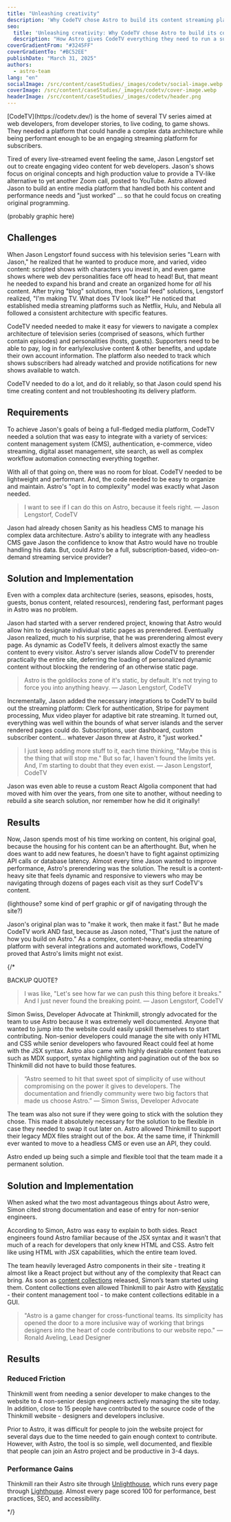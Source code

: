 ```yaml
---
title: "Unleashing creativity"
description: 'Why CodeTV chose Astro to build its content streaming platform'
seo:
  title: 'Unleashing creativity: Why CodeTV chose Astro to build its content streaming platform'
  description: "How Astro gives CodeTV everything they need to run a subscription-based TV service."
coverGradientFrom: "#3245FF"
coverGradientTo: "#BC52EE"
publishDate: "March 31, 2025"
authors:
  - astro-team
lang: "en"
socialImage: /src/content/caseStudies/_images/codetv/social-image.webp
coverImage: /src/content/caseStudies/_images/codetv/cover-image.webp
headerImage: /src/content/caseStudies/_images/codetv/header.png
---
```



<div class="space-y-8 text-white">
	<div class="text-2xl leading-normal tracking-normal text-astro-gray-100">
		[CodeTV](https://codetv.dev/) is the home of several TV series aimed at web developers, from developer stories, to live coding, to game shows. They needed a platform that could handle a complex data architecture while being performant enough to be an engaging streaming platform for subscribers.
	</div>
</div>

Tired of every live-streamed event feeling the same, Jason Lengstorf set out to create engaging video content for web developers. Jason's shows focus on original concepts and high production value to provide a TV-like alternative to yet another Zoom call, posted to YouTube. Astro allowed Jason to build an entire media platform that handled both his content and performance needs and "just worked" ... so that he could focus on creating original programming.

(probably graphic here)

## Challenges

When Jason Lengstorf found success with his television series "Learn with Jason," he realized that he wanted to produce more, and varied, video content: scripted shows with characters you invest in, and even game shows where web dev personalities face off head to head! But, that meant he needed to expand his brand and create an organized home for *all* his content. After trying "blog" solutions, then "social feed" solutions, Lengstorf realized, "I'm making TV. What does TV look like?" He noticed that established media streaming platforms such as Netflix, Hulu, and Nebula all followed a consistent architecture with specific features.

CodeTV needed needed to make it easy for viewers to navigate a complex architecture of television series (comprised of seasons, which further contain episodes) and personalities (hosts, guests). Supporters need to be able to pay, log in for early/exclusive content & other benefits, and update their own account information. The platform also needed to track which shows subscribers had already watched and provide notifications for new shows available to watch.

CodeTV needed to do a lot, and do it reliably, so that Jason could spend his time creating content and not troubleshooting its delivery platform.

## Requirements

To achieve Jason's goals of being a full-fledged media platform, CodeTV needed a solution that was easy to integrate with a variety of services: content management system (CMS), authentication, e-commerce, video streaming, digital asset management, site search, as well as complex workflow automation connecting everything together.

With all of that going on, there was no room for bloat. CodeTV needed to be lightweight and performant. And, the code needed to be easy to organize and maintain. Astro's "opt in to complexity" model was exactly what Jason needed.

<Blockquote>
	<Fragment slot="quote">
		I want to see if I can do this on Astro, because it feels right.
	</Fragment>
	<Fragment slot="caption">— Jason Lengstorf, CodeTV</Fragment>
</Blockquote>

Jason had already chosen Sanity as his headless CMS to manage his complex data architecture. Astro's ability to integrate with any headless CMS gave Jason the confidence to know that Astro would have no trouble handling his data. But, could Astro be a full, subscription-based, video-on-demand streaming service provider?

## Solution and Implementation

Even with a complex data architecture (series, seasons, episodes, hosts, guests, bonus content, related resources), rendering fast, performant pages in Astro was no problem. 

Jason had started with a server rendered project, knowing that Astro would allow him to designate individual static pages as prerendered. Eventually Jason realized, much to his surprise, that he was prerendering almost every page. As dynamic as CodeTV feels, it delivers almost exactly the same content to every visitor. Astro's server islands allow CodeTV to prerender practically the entire site, deferring the loading of personalized dynamic content without blocking the rendering of an otherwise static page.

<Blockquote>
	<Fragment slot="quote">
		Astro is the goldilocks zone of it's static, by default. It's not trying to force you into anything heavy.
	</Fragment>
	<Fragment slot="caption">— Jason Lengstorf, CodeTV</Fragment>
</Blockquote>

Incrementally, Jason added the necessary integrations to CodeTV to build out the streaming platform: Clerk for authentication, Stripe for payment processing, Mux video player for adaptive bit rate streaming. It turned out, everything was well within the bounds of what server islands and the server rendered pages could do. Subscriptions, user dashboard, custom subscriber content... whatever Jason threw at Astro, it "just worked."

<Blockquote>
	<Fragment slot="quote">
		I just keep adding more stuff to it, each time thinking, "Maybe this is the thing that will stop me." But so far, I haven't found the limits yet. And, I'm starting to doubt that they even exist.
	</Fragment>
	<Fragment slot="caption">— Jason Lengstorf, CodeTV</Fragment>
</Blockquote>

Jason was even able to reuse a custom React Algolia component that had moved with him over the years, from one site to another, without needing to rebuild a site search solution, nor remember how he did it originally!

## Results

Now, Jason spends most of his time working on content, his original goal, because the housing for his content can be an afterthought. But, when he does want to add new features, he doesn't have to fight against optimizing API calls or database latency. Almost every time Jason wanted to improve performance, Astro's prerendering was the solution. The result is a content-heavy site that feels dynamic and responsive to viewers who may be navigating through dozens of pages each visit as they surf CodeTV's content.

(lighthouse? some kind of perf graphic or gif of navigating through the site?)

Jason's original plan was to "make it work, then make it fast." But he made CodeTV work AND fast, because as Jason noted, "That's just the nature of how you build on Astro." As a complex, content-heavy, media streaming platform with several integrations and automated workflows, CodeTV proved that Astro's limits might not exist.

{/*  

BACKUP QUOTE?


<Blockquote>
	<Fragment slot="quote">
		I was like, "Let's see how far we can push this thing before it breaks." And I just never found the breaking point.
	</Fragment>
	<Fragment slot="caption">— Jason Lengstorf, CodeTV</Fragment>
</Blockquote>

<ImageFigure caption="Astro is extremely well documented and has a friendly community.">
	<BlogContentImage src={astroBenefits} />
</ImageFigure>

Simon Swiss, Developer Advocate at Thinkmill, strongly advocated for the team to use Astro because it was extremely well documented. Anyone that wanted to jump into the website could easily upskill themselves to start contributing. Non-senior developers could manage the site with only HTML and CSS while senior developers who favoured React could feel at home with the JSX syntax. Astro also came with highly desirable content features such as MDX support, syntax highlighting and pagination out of the box so Thinkmill did not have to build those features.

<Blockquote>
	<Fragment slot="quote">
		“Astro seemed to hit that sweet spot of simplicity of use without compromising on the power it
		gives to developers. The documentation and friendly community were two big factors that made us
		choose Astro.”
	</Fragment>
	<Fragment slot="caption">— Simon Swiss, Developer Advocate</Fragment>
</Blockquote>

The team was also not sure if they were going to stick with the solution they chose. This made it absolutely necessary for the solution to be flexible in case they needed to swap it out later on. Astro allowed Thinkmill to support their legacy MDX files straight out of the box. At the same time, if Thinkmill ever wanted to move to a headless CMS or even use an API, they could.

Astro ended up being such a simple and flexible tool that the team made it a permanent solution.

<ImageFigure caption="Thinkmill homepage.">
	<BlogContentImage src={thinkmillHomepage} />
</ImageFigure>

## Solution and Implementation

When asked what the two most advantageous things about Astro were, Simon cited strong documentation and ease of entry for non-senior engineers.

According to Simon, Astro was easy to explain to both sides. React engineers found Astro familiar because of the JSX syntax and it wasn’t that much of a reach for developers that only knew HTML and CSS. Astro felt like using HTML with JSX capabilities, which the entire team loved.

The team heavily leveraged Astro components in their site - treating it almost like a React project but without any of the complexity that React can bring. As soon as [content collections](https://docs.astro.build/en/guides/content-collections/) released, Simon’s team started using them. Content collections even allowed Thinkmill to pair Astro with [Keystatic](https://keystatic.com/) - their content management tool - to make content collections editable in a GUI.

<Blockquote>
	<Fragment slot="quote">
		"Astro is a game changer for cross-functional teams. Its simplicity has opened the door to a
		more inclusive way of working that brings designers into the heart of code contributions to our
		website repo."
	</Fragment>
	<Fragment slot="caption">— Ronald Aveling, Lead Designer</Fragment>
</Blockquote>

## Results

### Reduced Friction

Thinkmill went from needing a senior developer to make changes to the website to 4 non-senior design engineers actively managing the site today. In addition, close to 15 people have contributed to the source code of the Thinkmill website - designers and developers inclusive.

Prior to Astro, it was difficult for people to join the website project for several days due to the time needed to gain enough context to contribute. However, with Astro, the tool is so simple, well documented, and flexible that people can join an Astro project and be productive in 3-4 days.

### Performance Gains

Thinkmill ran their Astro site through [Unlighthouse](https://unlighthouse.dev/), which runs every page through [Lighthouse](https://chromewebstore.google.com/detail/lighthouse/blipmdconlkpinefehnmjammfjpmpbjk?pli=1). Almost every page scored 100 for performance, best practices, SEO, and accessibility.

<ImageFigure caption="Unlighthouse performance scores of 100 for 4 different categories.">
	<BlogContentImage src={unlighthouseResults} />
</ImageFigure>

*/}